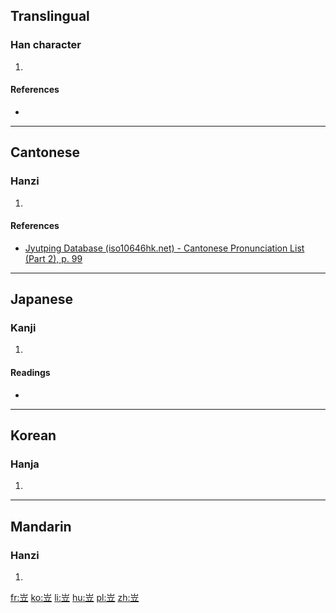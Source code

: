 ==Translingual==

===Han character===
{{Han char|rn=46|rad=山|as=05|sn=8|four=22108|canj=UYT|ids=⿱山立}}

# {{defn|Han|sort=山05}}

====References====
* {{Han ref|kx=0309.110|dkj=07977|dj=0609.070|hdz=10768.120|uh=5CA6|ud=23718|bh=CC6C|bd=52332}}

----

==Cantonese==

===Hanzi===
{{yue-hanzi|jyut=[[laap6]]|y=laap6}}

# {{defn|lang=yue|sort=山05}}

====References====
* [http://www.iso10646hk.net/jp/document/download.jsp Jyutping Database (iso10646hk.net) - Cantonese Pronunciation List (Part 2), p. 99]

----

==Japanese==

===Kanji===
{{ja-kanji|grade=|rs=山05}}

# {{defn|lang=ja|sort=山05}}

====Readings====
* {{ja-readings|on=[[りゅう]] (ryū)|kun=}}

----

==Korean==

===Hanja===
{{ko-hanja|hangeul=립|rv=rip|mr=rip}}

# {{defn|lang=ko|sort=山05}}

----

==Mandarin==

===Hanzi===
{{cmn-hanzi|pin=[[lì]] ([[li4]]), [[jǔ]] ([[ju3]])|wg=li<sup>4</sup>, chü<sup>3</sup>}}

# {{defn|lang=cmn|sort=山05}}

[[fr:岦]]
[[ko:岦]]
[[li:岦]]
[[hu:岦]]
[[pl:岦]]
[[zh:岦]]